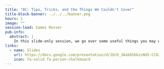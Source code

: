```yaml
---
title: "8C: Tips, Tricks, and the Things We Couldn't Cover"
title-block-banner: ../../../banner.png
hours: 1
image: ""
session-lead: Sammi Rosser
pub-info:
  abstract: |
    In this slide-only session, we go over some useful things you may want to consider in your own coding projects, as well as briefly touching on a range of topics that we couldn't cover in the course. It's useful to know of these approaches so you are aware of the possibilities and can spot situations in which these may be a more appropriate approach than the ones we've had time to cover in detail on the course. Using your Python knowledge and general data science and operational research concepts, you are now well-placed to dig further into any topics in this session that catch your eye.
links:
  - name: Slides
    url: https://docs.google.com/presentation/d/1QrO_3Aak8SbGzsNX5-CC8ziGtvvJ5yRBmWy_iPSvJR8/edit?usp=sharing
    icon: fa-solid fa-person-chalkboard
---
```

